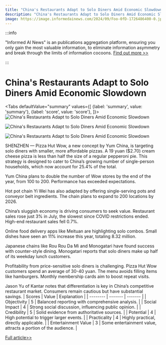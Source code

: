```yaml
---
title: "China's Restaurants Adapt to Solo Diners Amid Economic Slowdown"
description: "China's Restaurants Adapt to Solo Diners Amid Economic Slowdown"
image: https://image.informedainews.com/2024/09/Foo-0fD-1726486400-0.jpg
---
```



:::info

"Informed AI News" is an publications aggregation platform, ensuring you only gain the most valuable information, to eliminate information asymmetry and break through the limits of information cocoons.  [Find out more >>](/)

:::

# China's Restaurants Adapt to Solo Diners Amid Economic Slowdown


<Tabs
	defaultValue="summary"
	values={[
	{label: 'summary', value: 'summary'},
	{label: 'score', value: 'score'},
]}>
<TabItem value="summary">
<img
  src="https://image.informedainews.com/2024/09/Foo-0fD-1726486400-0.jpg"
  alt="China's Restaurants Adapt to Solo Diners Amid Economic Slowdown"
/>

<img
  src="https://image.informedainews.com/2024/09/Foo-4vA-1726486400-1.jpg"
  alt="China's Restaurants Adapt to Solo Diners Amid Economic Slowdown"
/>

<img
  src="https://image.informedainews.com/2024/09/Foo-HgC-1726486400-2.jpg"
  alt="China's Restaurants Adapt to Solo Diners Amid Economic Slowdown"
/>



SHENZHEN — Pizza Hut Wow, a new concept by Yum China, is targeting solo diners with smaller, more affordable pizzas. A 19 yuan ($2.70) cream cheese pizza is less than half the size of a regular pepperoni pie. This strategy is designed to cater to China’s growing number of single-person households, which now account for 25.4% of the total.

Yum China plans to double the number of Wow stores by the end of the year, from 100 to 200. Performance has exceeded expectations.

Hot pot chain Yi Wei has also adapted by offering single-serving pots and conveyor belt ingredients. The chain plans to expand to 200 locations by 2026.

China’s sluggish economy is driving consumers to seek value. Restaurant sales rose just 3% in July, the slowest since COVID restrictions ended. High-end restaurant sales fell 0.7%.

Online food delivery apps like Meituan are highlighting solo combos. Small dishes have seen an 11% increase this year, totaling 8.32 million.

Japanese chains like Rou Rou Da Mi and Monogatari have found success with counter-style dining. Monogatari reports that solo diners make up half of its weekday lunch customers.

Profitability from price-sensitive solo diners is challenging. Pizza Hut Wow customers spend an average of 30-40 yuan. The menu avoids filling items like hamburgers. Monthly membership cards aim to boost repeat visits.

Jason Yu of Kantar notes that differentiation is key in China’s competitive restaurant market. Consumers remain cautious but have substantial savings.
</TabItem>
<TabItem value="score">
	| Scores     | Value   | Explanation |
	| -------- | ------- | ------- |
	| Objectivity  | 5    | Balanced reporting with comprehensive analysis.    |
	| Social Impact | 4     | Strong social discussion, influencing public opinion.    |
	| Credibility    | 5    | Solid evidence from authoritative sources.    |
	| Potential    | 4    | High potential to trigger larger events.    |
	| Practicality    | 4    | Highly practical, directly applicable.    |
	| Entertainment Value    | 3    | Some entertainment value, attracts a portion of the audience.    |
</TabItem>
</Tabs>

[Full article>>](https://asia.nikkei.com/Business/Consumer/China-s-restaurants-battle-for-solo-diners-from-pizza-to-hot-pot)
